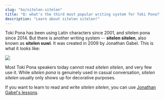 ```yaml
---
slug: "ko/sitelen-sitelen"
title: "Q: what's the third most popular writing system for Toki Pona?"
description: "Learn about sitelen sitelen!"
---
```


Toki Pona has been using Latin characters since 2001, and sitelen pona since 2014.
But there is another writing system -- **sitelen sitelen**, also known as **sitelen suwi**. It was created in 2009 by Jonathan Gabel. This is what it looks like:

<img src="https://jonathangabel.com/images/t47/t47.09001_2_l.jpg" />

Most Toki Pona speakers today cannot read *sitelen sitelen*, and very few use it. While *sitelen pona* is genuinely used in casual conversation, *sitelen sitelen* usually only shows up for decorative purposes.

If you want to learn to read and write *sitelen sitelen*, you can use [Jonathan Gabel's lessons](https://jonathangabel.com/toki-pona/).
